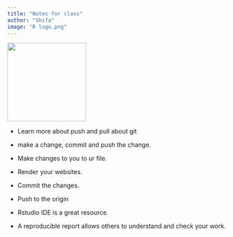 ```yaml
---
title: "Notes for class"
author: "Shifa"
image: "R logo.png"
---
```


![](R%20logo.png){width="180"}

-   Learn more about push and pull about git

-   make a change, commit and push the change.

-   Make changes to you to ur file.

-   Render your websites.

-   Commit the changes.

-   Push to the origin

-   Rstudio IDE is a great resource.

-   A reproducible report allows others to understand and check your work.
